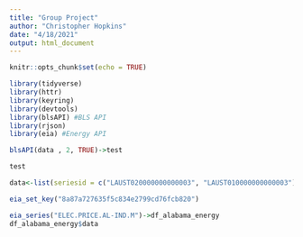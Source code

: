 ```yaml
---
title: "Group Project"
author: "Christopher Hopkins"
date: "4/18/2021"
output: html_document
---
```


```r
knitr::opts_chunk$set(echo = TRUE)
```

```r
library(tidyverse)
library(httr)
library(keyring)
library(devtools)
library(blsAPI) #BLS API
library(rjson)
library(eia) #Energy API
```

```r
blsAPI(data , 2, TRUE)->test

test

data<-list(seriesid = c("LAUST020000000000003", "LAUST010000000000003"))

eia_set_key("8a87a727635f5c834e2799cd76fcb820")

eia_series("ELEC.PRICE.AL-IND.M")->df_alabama_energy
df_alabama_energy$data
```

